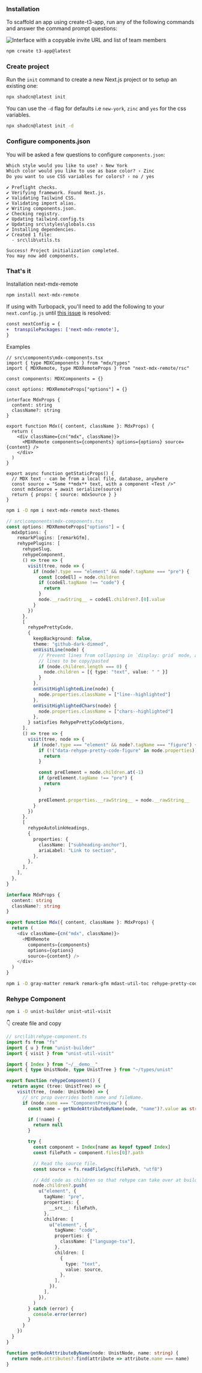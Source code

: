 
<Steps>

### Installation

To scaffold an app using create-t3-app, run any of the following commands and answer the command prompt questions:

<Image
  alt="Interface with a copyable invite URL and list of team members"
  src={card}
/>

```js [showLineNumbers]
npm create t3-app@latest
```

### Create project

Run the `init` command to create a new Next.js project or to setup an existing one:

```bash
npx shadcn@latest init
```

<Callout className="mt-4">

You can use the `-d` flag for defaults i.e `new-york`, `zinc` and `yes` for the css variables.

```bash
npx shadcn@latest init -d
```

</Callout>

### Configure components.json

You will be asked a few questions to configure `components.json`:

```txt showLineNumbers
Which style would you like to use? › New York
Which color would you like to use as base color? › Zinc
Do you want to use CSS variables for colors? › no / yes
```

```console
✔ Preflight checks.
✔ Verifying framework. Found Next.js.
✔ Validating Tailwind CSS.
✔ Validating import alias.
✔ Writing components.json.
✔ Checking registry.
✔ Updating tailwind.config.ts
✔ Updating src\styles\globals.css
✔ Installing dependencies.
✔ Created 1 file:
  - src\lib\utils.ts

Success! Project initialization completed.
You may now add components.
```

### That's it

Installation next-mdx-remote

```sh
npm install next-mdx-remote
```

If using with Turbopack, you'll need to add the following to your `next.config.js` until [this issue](https://github.com/vercel/next.js/issues/64525) is resolved:

```diff
const nextConfig = {
+  transpilePackages: ['next-mdx-remote'],
}
```

Examples

```tsx
// src\components\mdx-components.tsx
import { type MDXComponents } from "mdx/types"
import { MDXRemote, type MDXRemoteProps } from "next-mdx-remote/rsc"

const components: MDXComponents = {}

const options: MDXRemoteProps["options"] = {}

interface MdxProps {
  content: string
  className?: string
}

export function Mdx({ content, className }: MdxProps) {
  return (
    <div className={cn("mdx", className)}>
      <MDXRemote components={components} options={options} source={content} />
    </div>
  )
}

export async function getStaticProps() {
  // MDX text - can be from a local file, database, anywhere
  const source = "Some **mdx** text, with a component <Test />"
  const mdxSource = await serialize(source)
  return { props: { source: mdxSource } }
}
```

```bash
npm i -D npm i next-mdx-remote next-themes
```

```ts
// src\components\mdx-components.tsx
const options: MDXRemoteProps["options"] = {
  mdxOptions: {
    remarkPlugins: [remarkGfm],
    rehypePlugins: [
      rehypeSlug,
      rehypeComponent,
      () => tree => {
        visit(tree, node => {
          if (node?.type === "element" && node?.tagName === "pre") {
            const [codeEl] = node.children
            if (codeEl.tagName !== "code") {
              return
            }
            node.__rawString__ = codeEl.children?.[0].value
          }
        })
      },
      [
        rehypePrettyCode,
        {
          keepBackground: false,
          theme: "github-dark-dimmed",
          onVisitLine(node) {
            // Prevent lines from collapsing in `display: grid` mode, and allow empty
            // lines to be copy/pasted
            if (node.children.length === 0) {
              node.children = [{ type: "text", value: " " }]
            }
          },
          onVisitHighlightedLine(node) {
            node.properties.className = ["line--highlighted"]
          },
          onVisitHighlightedChars(node) {
            node.properties.className = ["chars--highlighted"]
          },
        } satisfies RehypePrettyCodeOptions,
      ],
      () => tree => {
        visit(tree, node => {
          if (node?.type === "element" && node?.tagName === "figure") {
            if (!("data-rehype-pretty-code-figure" in node.properties)) {
              return
            }

            const preElement = node.children.at(-1)
            if (preElement.tagName !== "pre") {
              return
            }

            preElement.properties.__rawString__ = node.__rawString__
          }
        })
      },
      [
        rehypeAutolinkHeadings,
        {
          properties: {
            className: ["subheading-anchor"],
            ariaLabel: "Link to section",
          },
        },
      ],
    ],
  },
}

interface MdxProps {
  content: string
  className?: string
}

export function Mdx({ content, className }: MdxProps) {
  return (
    <div className={cn("mdx", className)}>
      <MDXRemote
        components={components}
        options={options}
        source={content} />
    </div>
  )
}

```

```bash
npm i -D gray-matter remark remark-gfm mdast-util-toc rehype-pretty-code rehype-slug rehype-autolink-headings unist-builder unist-util-visit
```

### Rehype Component

```bash
npm i -D unist-builder unist-util-visit
```

👇 create file and copy

```ts
// src\lib\rehype-component.ts
import fs from "fs"
import { u } from "unist-builder"
import { visit } from "unist-util-visit"

import { Index } from "~/__demo__"
import { type UnistNode, type UnistTree } from "~/types/unist"

export function rehypeComponent() {
  return async (tree: UnistTree) => {
    visit(tree, (node: UnistNode) => {
      // src prop overrides both name and fileName.
      if (node.name === "ComponentPreview") {
        const name = getNodeAttributeByName(node, "name")?.value as string

        if (!name) {
          return null
        }

        try {
          const component = Index[name as keyof typeof Index]
          const filePath = component.files[0]?.path

          // Read the source file.
          const source = fs.readFileSync(filePath, "utf8")

          // Add code as children so that rehype can take over at build time.
          node.children?.push(
            u("element", {
              tagName: "pre",
              properties: {
                __src__: filePath,
              },
              children: [
                u("element", {
                  tagName: "code",
                  properties: {
                    className: ["language-tsx"],
                  },
                  children: [
                    {
                      type: "text",
                      value: source,
                    },
                  ],
                }),
              ],
            }),
          )
        } catch (error) {
          console.error(error)
        }
      }
    })
  }
}

function getNodeAttributeByName(node: UnistNode, name: string) {
  return node.attributes?.find(attribute => attribute.name === name)
}
```

</Steps>

<BuyMeACoffee />
